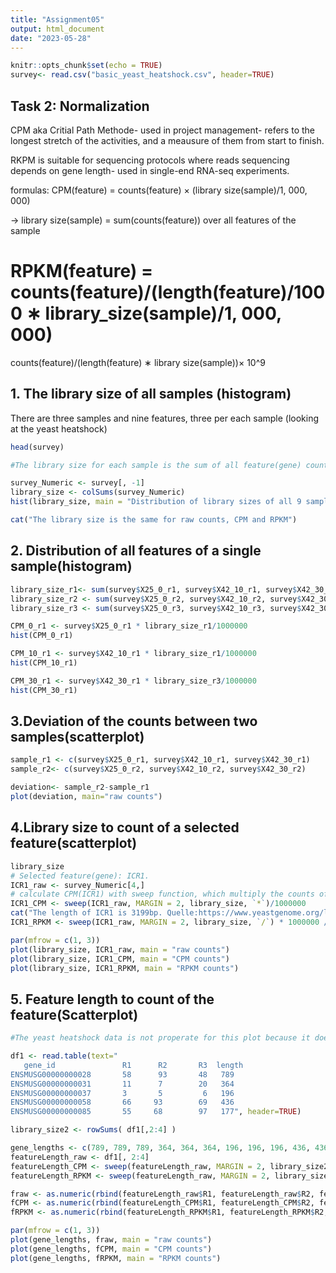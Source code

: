 ```yaml
---
title: "Assignment05"
output: html_document
date: "2023-05-28"
---
```


```r
knitr::opts_chunk$set(echo = TRUE)
survey<- read.csv("basic_yeast_heatshock.csv", header=TRUE)
```

## Task 2: Normalization

CPM aka Critial Path Methode- used in project management- refers to the longest stretch of the activities, and a meausure of them from start to finish.

RKPM is suitable for sequencing protocols where reads sequencing depends on gene length- used in single-end RNA-seq experiments.

formulas:
CPM(feature) = counts(feature) × (library size(sample)/1, 000, 000)

-> library size(sample) = sum(counts(feature)) over all features of the sample

RPKM(feature) = counts(feature)/(length(feature)/1000 ∗ library_size(sample)/1, 000, 000)
=
counts(feature)/(length(feature) ∗ library size(sample))× 10^9

## 1. The library size of all samples (histogram)

There are three samples and nine features, three per each sample 
(looking at the yeast heatshock)
```r
head(survey)

#The library size for each sample is the sum of all feature(gene) counts

survey_Numeric <- survey[, -1]
library_size <- colSums(survey_Numeric)
hist(library_size, main = "Distribution of library sizes of all 9 samples", xlab = "library sizes")

cat("The library size is the same for raw counts, CPM and RPKM")


```



## 2. Distribution of all features of a single sample(histogram)

```r

library_size_r1<- sum(survey$X25_0_r1, survey$X42_10_r1, survey$X42_30_r1)
library_size_r2 <- sum(survey$X25_0_r2, survey$X42_10_r2, survey$X42_30_r2)
library_size_r3 <- sum(survey$X25_0_r3, survey$X42_10_r3, survey$X42_30_r3)

CPM_0_r1 <- survey$X25_0_r1 * library_size_r1/1000000
hist(CPM_0_r1)

CPM_10_r1 <- survey$X42_10_r1 * library_size_r1/1000000
hist(CPM_10_r1)

CPM_30_r1 <- survey$X42_30_r1 * library_size_r3/1000000
hist(CPM_30_r1)

```

## 3.Deviation of the counts between two samples(scatterplot)

```r
sample_r1 <- c(survey$X25_0_r1, survey$X42_10_r1, survey$X42_30_r1)
sample_r2<- c(survey$X25_0_r2, survey$X42_10_r2, survey$X42_30_r2)

deviation<- sample_r2-sample_r1
plot(deviation, main="raw counts")

```

## 4.Library size to count of a selected feature(scatterplot)

```r
library_size
# Selected feature(gene): ICR1.
ICR1_raw <- survey_Numeric[4,]
# calculate CPM(ICR1) with sweep function, which multiply the counts of genes with the library size of the sample
ICR1_CPM <- sweep(ICR1_raw, MARGIN = 2, library_size, `*`)/1000000   
cat("The length of ICR1 is 3199bp. Quelle:https://www.yeastgenome.org/locus/S000132612")
ICR1_RPKM <- sweep(ICR1_raw, MARGIN = 2, library_size, `/`) * 1000000 / 3199

par(mfrow = c(1, 3))
plot(library_size, ICR1_raw, main = "raw counts")
plot(library_size, ICR1_CPM, main = "CPM counts")
plot(library_size, ICR1_RPKM, main = "RPKM counts")
```

## 5. Feature length to count of the feature(Scatterplot)

```r

#The yeast heatshock data is not properate for this plot because it does not contain gene length. Therefore I will create a data frame in oder to show how to calculate and plot feature length to count of the feature

df1 <- read.table(text="
   gene_id               R1      R2       R3  length
ENSMUSG00000000028       58      93       48   789                 
ENSMUSG00000000031       11      7        20   364                    
ENSMUSG00000000037       3       5         6   196                                       
ENSMUSG00000000058       66     93        69   436                                  
ENSMUSG00000000085       55     68        97   177", header=TRUE)

library_size2 <- rowSums( df1[,2:4] )

gene_lengths <- c(789, 789, 789, 364, 364, 364, 196, 196, 196, 436, 436, 436, 177, 177, 177)
featureLength_raw <- df1[, 2:4]
featureLength_CPM <- sweep(featureLength_raw, MARGIN = 2, library_size2, `*`)/1000000   
featureLength_RPKM <- sweep(featureLength_raw, MARGIN = 2, library_size2 * gene_lengths, `/`) * 1000000

fraw <- as.numeric(rbind(featureLength_raw$R1, featureLength_raw$R2, featureLength_raw$R3))
fCPM <- as.numeric(rbind(featureLength_CPM$R1, featureLength_CPM$R2, featureLength_CPM$R3))
fRPKM <- as.numeric(rbind(featureLength_RPKM$R1, featureLength_RPKM$R2, featureLength_RPKM$R3))

par(mfrow = c(1, 3))
plot(gene_lengths, fraw, main = "raw counts")
plot(gene_lengths, fCPM, main = "CPM counts")
plot(gene_lengths, fRPKM, main = "RPKM counts")

```